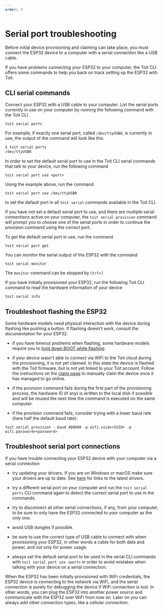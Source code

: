```yaml
---
order: 3
---
```


# Serial port troubleshooting

Before initial device provisioning and claiming can take place, you must connect the ESP32 device to a computer with a serial connection like a USB cable.

If you have problems connecting your ESP32 to your computer, the Toit CLI offers some commands to help you back on track setting up the ESP32 with Toit.

## CLI serial commands

Connect your ESP32 with a USB cable to your computer. List the serial ports currently in use on your computer by running the following command with the Toit CLI

```shell
toit serial ports
```

For example, if exactly one serial port, called `/dev/ttyUSB0`, is currently in use, the output of the command will look like this

```txt
$ toit serial ports
/dev/ttyUSB0
```

In order to set the default serial port to use in the Toit CLI serial commands that talk to your device, run the following command

```shell
toit serial port use <port>
```

Using the example above, run the command 

```shell
toit serial port use /dev/ttyUSB0
```

to set the default port in all `toit serial` commands available in the Toit CLI.

<Note title="Pro-tip for provisioning">

If you have not set a default serial port to use, and there are multiple serial connections active on your computer, the `toit serial provision` command will prompt you to choose one of the serial ports in order to continue the provision command using the correct port.

</Note>

To get the default serial port in use, run the command

```shell
toit serial port get
```

You can monitor the serial output of the ESP32 with the command

```shell
toit serial monitor
```

The `monitor` command can be stopped by `Ctrl+]`

If you have initially provisioned your ESP32, run the following Toit CLI command to read the hardware information of your device

```shell
toit serial info
```

## Troubleshoot flashing the ESP32

Some hardware models need physical interaction with the device during flashing like pushing a button. 
If flashing doesn't work, consult the documentation for your ESP32.

- if you have timeout problems when flashing, some hardware models require you to [hold down BOOT while flashing](https://randomnerdtutorials.com/solved-failed-to-connect-to-esp32-timed-out-waiting-for-packet-header/).

- if your device wasn't able to connect via WiFi to the Toit cloud during the provisioning, it is not yet claimed. In this state the device is flashed with the Toit firmware, 
but is not yet linked to your Toit account. Follow the instructions on the [claim page](../claim) to manually claim the device once it has managed to go
online.

 - if the provision command fails during the first part of the provisioning process, the hardware ID (if any) is written to the local disk if possible and will be reused the next time the command is executed on the same computer.

 - if the provision command fails, consider trying with a lower baud rate (here half the default baud rate):

```shell
toit serial provision --baud 460800 -p wifi.ssid=<SSID> -p wifi.password=<password>
```

## Troubleshoot serial port connections

If you have trouble connecting your ESP32 device with your computer via a serial connection

- try updating your drivers. If you are on Windows or macOS make sure your drivers are up to date. See [here](../provision) for links to the latest drivers.

- try a different serial port on your computer and run the `toit serial ports` CLI command again to detect the correct serial port to use in the commands.

- try to disconnect all other serial connections, if any, from your computer, to be sure to only have the ESP32 connected to your computer as the only one.

- avoid USB dongles if possible.

- be sure to use the correct type of USB cable to connect with when provisioning your ESP32, in other words a cable for both data and power, and not only for power usage.

- always set the default serial port to be used in the serial CLI commands with `toit serial port use <port>` in order to avoid mistakes when talking with your device on a serial connection.

<Note title="Device connections">

When the ESP32 has been initially provisioned with WiFi credentials, the ESP32 device is connecting to the network via WiFi, and the serial connection is purely for debugging the device if WiFi connection is lost. 
In other words, you can plug the ESP32 into another power source and communicate with the ESP32 over WiFi from now on.
Later on you can always add other connection types, like a cellular connection.

</Note>

